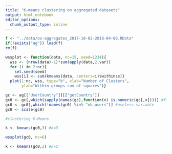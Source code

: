 ```yaml
---
title: "K-means clustering on aggregated datasets"
output: html_notebook
editor_options: 
  chunk_output_type: inline
---
```


```r
f <- "../data/os-aggregates_2017-10-02-2018-04-09.RData"
if(!exists("ag")) load(f)
rm(f)
```
```r
wssplot <- function(data, nc=15, seed=1234){
  wss <- (nrow(data)-1)*sum(apply(data,2,var))
  for (i in 2:nc){
    set.seed(seed)
    wss[i] <- sum(kmeans(data, centers=i)$withinss)}
  plot(1:nc, wss, type="b", xlab="Number of Clusters",
       ylab="Within groups sum of squares")}
```

```r
gc <- ag[["UserCountry"]][["getCountry"]]
gc0 <- gc[,which(sapply(names(gc),function(x) is.numeric(gc[,x])))] #filter on numeric variables
gc0 <- gc0[,which(!names(gc0) %in% "nb_users")] #useless variable
gc0 <- scale(gc0)

#clustering K-Means

k <- kmeans(gc0,3) #k=3

wssplot(gc0, nc=6)

k <- kmeans(gc0,2) #k=2

```


